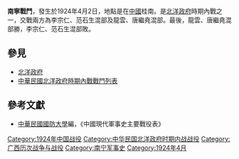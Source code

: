 {{vfd|utydutys|date=2022/06/27}}
{{Infobox Military Conflict|
campaign=|
image=|
caption=|
conflict=南寧戰鬥|
date=1924年4月2日|
place=[[中國|中國]]桂南|
result=雙方激戰於南寧，乙方續向永淳攻擊，沈鴻英終回竄桂林|
combatant1=李宗仁、范石生混部|
combatant2=龍雲、唐繼堯混部| 
commander1=李宗仁、范石生|
commander2=龍雲、唐繼堯|
strength1=|
strength2=|
casualties1=|
casualties2=|
}}
'''南寧戰鬥'''，發生於1924年4月2日，地點是在[[中國|中國]]桂南。是[[北洋政府|北洋政府]]時期內戰之一，交戰兩方為李宗仁、范石生混部及龍雲、唐繼堯混部。最後，龍雲、唐繼堯混部勝，李宗仁、范石生混部敗。
==參見==
*[[北洋政府|北洋政府]]
*[[中華民國北洋政府時期內戰戰鬥列表|中華民國北洋政府時期內戰戰鬥列表]]
==參考文獻==
*[[中華民國|中華民國]][[國防大學_(臺灣)|國防大學]]編，《中國現代軍事史主要戰役表》

[[Category:1924年中国战役|Category:1924年中国战役]]
[[Category:中华民国北洋政府时期内战战役|Category:中华民国北洋政府时期内战战役]]
[[Category:广西历次战争与战役|Category:广西历次战争与战役]]
[[Category:南宁军事史|Category:南宁军事史]]
[[Category:1924年4月|Category:1924年4月]]